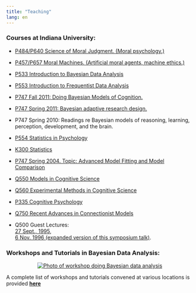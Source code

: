 ```yaml
---
title: "Teaching"
lang: en
---
```


<h3>Courses at Indiana University:</h3>

<ul>

<li>
<a href="./jkkteach/P484MoralJudgment/index.html" target="_blank">
P484/P640 Science of Moral Judgment. (Moral psychology.)
</a>

<li>
<a href="./jkkteach/P457MoralMachines/index.html" target="_blank">
P457/P657 Moral Machines. (Artificial moral agents, machine ethics.)
</a>

<li> <a href="./jkkteach/P533/index.html" target="_blank">
P533 Introduction to Bayesian Data Analysis
</a>

<li> <a href="./jkkteach/P553/index.html" target="_blank">
P553 Introduction to Frequentist Data Analysis
</a>

<li>
<a href="./jkkteach/P747BayesModelsOfCogn/index.html" target="_blank">P747 Fall 2011: Doing Bayesian Models of Cognition.</a>

<li>
<a href="./jkkteach/P747BayesAdaptiveDesign/index.html" target="_blank">
P747 Spring 2011: Bayesian adaptive research design.</a>

<li>
P747 Spring 2010: Readings re Bayesian models of reasoning, learning,
perception, development, and the brain.

<li> <a href="./jkkteach/P554/index.html" target="_blank">
P554 Statistics in Psychology</a>

<li> <a href="./jkkteach/K300/index.html" target="_blank"> K300
Statistics</a>

<li> <a href="./jkkteach/P747_2004/index.html" target="_blank"> P747
Spring 2004. Topic: Advanced Model Fitting and Model Comparison</a>

<li> <a href="./jkkteach/Q550/index.html" target="_blank">
Q550 Models in Cognitive Science</a>

<li> <a href="./jkkteach/Q560/index.html" target="_blank">
Q560 Experimental Methods in Cognitive Science</a>

<li> <a href="./jkkteach/P335/index.html" target="_blank">
P335 Cognitive Psychology</a>

<li> <a href="./jkkteach/Q750/index.html" target="_blank">
Q750 Recent Advances in Connectionist Models</a>

<li> Q500 Guest Lectures:
<br><a href="./jkkteach/Q500/categorization.html" target="_blank">27 Sept., 1995</a>, <br><a href="icp96.html" target="_blank">6 Nov. 1996 (expanded version of this symposium talk)</a>.

</ul>


<h3>Workshops and Tutorials in Bayesian Data Analysis:</h3>

<center>
<a href="https://sites.google.com/site/doingbayesiandataanalysis/workshops" target="_blank">
<img src="StatsCampClass.jpg" alt="Photo of workshop doing Bayesian data analysis">
</a>
</center>

A complete list of workshops and tutorials convened at various locations is provided <a href="https://sites.google.com/site/doingbayesiandataanalysis/workshops" target="_blank"><b>here</b></a>

